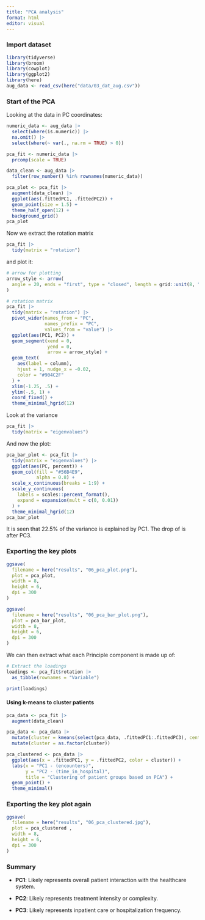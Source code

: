 ```yaml
---
title: "PCA analysis"
format: html
editor: visual
---
```


### Import dataset

```r
library(tidyverse)
library(broom)
library(cowplot)
library(ggplot2)
library(here)
aug_data <- read_csv(here("data/03_dat_aug.csv"))
```

### Start of the PCA

Looking at the data in PC coordinates:

```r
numeric_data <- aug_data |> 
  select(where(is.numeric)) |> 
  na.omit() |> 
  select(where(~ var(., na.rm = TRUE) > 0))

pca_fit <- numeric_data |>  
  prcomp(scale = TRUE) 

data_clean <- aug_data |> 
  filter(row_number() %in% rownames(numeric_data))

pca_plot <- pca_fit |> 
  augment(data_clean) |>  
  ggplot(aes(.fittedPC1, .fittedPC2)) + 
  geom_point(size = 1.5) +
  theme_half_open(12) +
  background_grid()
pca_plot
```

Now we extract the rotation matrix

```r
pca_fit |> 
  tidy(matrix = "rotation")
```

and plot it:

```r
# arrow for plotting
arrow_style <- arrow(
  angle = 20, ends = "first", type = "closed", length = grid::unit(8, "pt")
)

# rotation matrix
pca_fit |> 
  tidy(matrix = "rotation") |> 
  pivot_wider(names_from = "PC",
              names_prefix = "PC",
              values_from = "value") |> 
  ggplot(aes(PC1, PC2)) +
  geom_segment(xend = 0,
               yend = 0,
               arrow = arrow_style) +
  geom_text(
    aes(label = column),
    hjust = 1, nudge_x = -0.02, 
    color = "#904C2F"
  ) +
  xlim(-1.25, .5) +
  ylim(-.5, 1) +
  coord_fixed() + 
  theme_minimal_hgrid(12)
```

Look at the variance

```r
pca_fit |> 
  tidy(matrix = "eigenvalues")
```

And now the plot:

```r
pca_bar_plot <- pca_fit |> 
  tidy(matrix = "eigenvalues") |> 
  ggplot(aes(PC, percent)) +
  geom_col(fill = "#56B4E9",
           alpha = 0.8) +
  scale_x_continuous(breaks = 1:9) +
  scale_y_continuous(
    labels = scales::percent_format(),
    expand = expansion(mult = c(0, 0.01))
  ) +
  theme_minimal_hgrid(12)
pca_bar_plot
```

It is seen that 22.5% of the variance is explained by PC1. The drop of is after PC3.

### Exporting the key plots

```r
ggsave(
  filename = here("results", "06_pca_plot.png"),
  plot = pca_plot, 
  width = 8, 
  height = 6, 
  dpi = 300
)

ggsave(
  filename = here("results", "06_pca_bar_plot.png"),  
  plot = pca_bar_plot, 
  width = 8, 
  height = 6, 
  dpi = 300
)
```

We can then extract what each Principle component is made up of:

```r
# Extract the loadings
loadings <- pca_fit$rotation |> 
  as_tibble(rownames = "Variable")

print(loadings)
```

#### Using k-means to cluster patients

```r
pca_data <- pca_fit |> 
  augment(data_clean)

pca_data <- pca_data |> 
  mutate(cluster = kmeans(select(pca_data, .fittedPC1:.fittedPC3), centers = 3)$cluster) |>
  mutate(cluster = as.factor(cluster))

pca_clustered <- pca_data |> 
  ggplot(aes(x = .fittedPC1, y = .fittedPC2, color = cluster)) +
  labs(x = "PC1 - (encounters)",
       y = "PC2 - (time_in_hospital)",
       title = "Clustering of patient groups based on PCA") +
  geom_point() +
  theme_minimal()
```

### Exporting the key plot again

```r
ggsave(
  filename = here("results", "06_pca_clustered.jpg"),
  plot = pca_clustered , 
  width = 8, 
  height = 6, 
  dpi = 300
)
```

### Summary

-   **PC1**: Likely represents overall patient interaction with the healthcare system.

-   **PC2**: Likely represents treatment intensity or complexity.

-   **PC3**: Likely represents inpatient care or hospitalization frequency.
